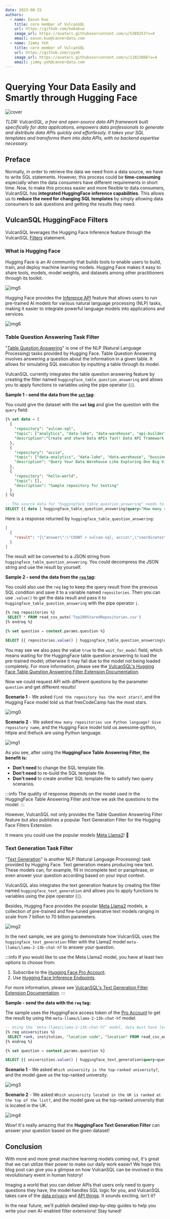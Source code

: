 ```yaml
---
date: 2023-08-25
authors:
  - name: Eason Kuo
    title: core member of VulcanSQL
    url: https://github.com/kokokuo
    image_url: https://avatars.githubusercontent.com/u/5389253?v=4
    email: eason.kuo@cannerdata.com
  - name: Jimmy Yeh
    title: core member of VulcanSQL
    url: https://github.com/cyyeh
    image_url: https://avatars.githubusercontent.com/u/11023068?v=4
    email: jimmy.yeh@cannerdata.com
---
```


# Querying Your Data Easily and Smartly through Hugging Face

![cover](./static/cover-huggingface.jpg)

*TLDR: VulcanSQL, a free and open-source data API framework built specifically for data applications, 
empowers data professionals to generate and distribute data APIs quickly and effortlessly. 
It takes your SQL templates and transforms them into data APIs, with no backend expertise necessary.*

## Preface

Normally, in order to retrieve the data we need from a data source, 
we have to write SQL statements. However, this process could be **time-consuming** 
especially when the data consumers have different requirements in short time. 
Now, to make this process easier and more flexible to data consumers, 
VulcanSQL has **integrated HuggingFace inference capabilities**. This allows us to **reduce 
the need for changing SQL templates** by simply allowing data consumers to ask questions 
and getting the results they need.

<!--truncate-->

## VulcanSQL HuggingFace Filters

VulcanSQL leverages the Hugging Face Inference feature through the VulcanSQL 
[Filters](https://vulcansql.com/docs/develop/advanced#filters) statement.

### What is Hugging Face

Hugging Face is an AI community that builds tools to enable users to build, train, 
and deploy machine learning models. Hugging Face makes it easy to share tools, models, 
model weights, and datasets among other practitioners through its toolkit.

![img5](./static/querying-your-data-easily-and-smartly-through-huggingface/img5.png)

Hugging Face provides the [Inference API](https://huggingface.co/inference-api) feature 
that allows users to run pre-trained AI models for various natural language processing (NLP) 
tasks, making it easier to integrate powerful language models into applications and services.

![img6](./static/querying-your-data-easily-and-smartly-through-huggingface/img6.png)

### Table Question Answering Task Filter

"[Table Question Answering](https://huggingface.co/tasks/table-question-answering)" is one of 
the NLP (Natural Language Processing) tasks provided by Hugging Face. Table Question Answering 
involves answering a question about the information in a given table. It allows for simulating SQL 
execution by inputting a table through its model.

VulcanSQL currently integrates the table question answering feature by creating the filter named 
`huggingface_table_question_answering` and allows you to apply functions to variables using the 
pipe operator (`|`).

**Sample 1 - send the data from the [`set` tag](../docs/develop/advanced#set-variables):**

You could give the dataset with the **`set` tag**
and give the question with the `query` field:

```sql
{% set data = [
  {
    "repository": "vulcan-sql",
    "topic": ["analytics", "data-lake", "data-warehouse", "api-builder"],
    "description":"Create and share Data APIs fast! Data API framework for DuckDB, ClickHouse, Snowflake, BigQuery, PostgreSQL"
  },
  {
    "repository": "accio",
    "topic": ["data-analytics", "data-lake", "data-warehouse", "bussiness-intelligence"],
    "description": "Query Your Data Warehouse Like Exploring One Big View."
  },
  {
    "repository": "hello-world",
    "topic": [],
    "description": "Sample repository for testing"
  }
] %}

-- The source data for "huggingface_table_question_answering" needs to be an array of objects.
SELECT {{ data | huggingface_table_question_answering(query="How many repositories related to data-lake topic?") }} as result
```

Here is a response returned by `huggingface_table_question_answering`:

```json
[
  {
    "result": "{\"answer\":\"COUNT > vulcan-sql, accio\",\"coordinates\":[[0,0],[1,0]],\"cells\":[\"vulcan-sql\",\"accio\"],\"aggregator\":\"COUNT\"}"
  }
]
```

The result will be converted to a JSON string from `huggingface_table_question_answering`.
You could decompress the JSON string and use the result by yourself.

**Sample 2 - send the data from the [`req` tag](../docs/develop/predefined-queries):**

You could also use the `req` tag to keep the query result from the previous SQL condition and save it 
to a variable named `repositories`. Then you can use `.value()` to get the data result and 
pass it to `huggingface_table_question_answering` with the pipe operator `|`.

```sql
{% req repositories %}
 SELECT * FROM read_csv_auto('Top200StaredRepositories.csv')
{% endreq %}

{% set question = context.params.question %}

SELECT {{ repositories.value() | huggingface_table_question_answering(query=question, wait_for_model=true) }} as result
```

You may see we also pass the value `true` to the `wait_for_model` field, 
which means waiting for the HuggingFace table question answering to load the pre-trained model; otherwise it may fail due to the model not being loaded completely. 
For more information, please see the [VulcanSQL's Hugging Face Table Question Answering Filter Extension Documentation](https://vulcansql.com/docs/extensions/huggingface/huggingface-table-question-answering).

Now we could request API with different questions by the parameter `question` and get different results!

**Scenario 1** - We asked `Find the repository has the most stars?`, and the Hugging Face model told us that freeCodeCamp has the most stars.

![img0](static/querying-your-data-easily-and-smartly-through-huggingface/img0.png)

**Scenario 2** - We asked `How many repositories use Python language? Give repository name`, 
and the Hugging Face model told us awesome-python, httpie and thefuck are using Python language.

![img1](static/querying-your-data-easily-and-smartly-through-huggingface/img1.png)

As you see, after using the **HuggingFace Table Answering Filter, the benefit is:** 

- **Don't need** to change the SQL template file.
- **Don't need** to re-build the SQL template file.
- **Don't need** to create another SQL template file to satisfy two query scenarios.

:::info
The quality of response depends on the model used in the HuggingFace Table Answering Filter and how we ask the questions to the model.
:::

However, VulcanSQL not only provides the Table Question Answering Filter feature 
but also publishes a popular Text Generation Filter for the Hugging Face Filters Extension.

It means you could use the popular models [Meta Llama2](https://ai.meta.com/llama/)! 🥳

### Text Generation Task Filter

"[Text Generation](https://huggingface.co/tasks/text-generation)" is another NLP 
(Natural Language Processing) task provided by Hugging Face. Text generation means producing 
new text. These models can, for example, fill in incomplete text or paraphrase, 
or even answer your question according based on your input context.

VulcanSQL also integrates the text generation feature by creating the filter named 
`huggingface_text_generation` and allows you to apply functions to variables using 
the pipe operator (`|`).

Besides, Hugging Face provides the popular [Meta Llama2](https://huggingface.co/meta-llama) models, 
a collection of pre-trained and fine-tuned generative text models ranging in scale from 7 billion to 
70 billion parameters.

![img2](static/querying-your-data-easily-and-smartly-through-huggingface/img2.png)

In the next sample, we are going to demonstrate how VulcanSQL uses the `huggingface_text_generation` filter 
with the Llama2 model `meta-llama/Llama-2-13b-chat-hf` to answer your question.

:::info
If you would like to use the Meta Llama2 model, you have at least two options to choose from:

1. Subscribe to the [Hugging Face Pro Account](https://huggingface.co/pricing#pro).
2. Use [Hugging Face Inference Endpoints](https://huggingface.co/inference-endpoints).

For more information, please see [VulcanSQL's Text Generation Filter Extension Documentation](https://vulcansql.com/docs/extensions/huggingface/huggingface-text-generation).
:::

**Sample - send the data with the `req` tag:**

The sample uses the HuggingFace access token of the [Pro Account](https://huggingface.co/pricing#pro) to get 
the result by using the `meta-llama/Llama-2-13b-chat-hf` model.

```sql
-- Using the `meta-llama/Llama-2-13b-chat-hf` model, data must have less than 4096 tokens, so need to limit data row and column for universities.
{% req universities %}
 SELECT rank, institution, "location code", "location" FROM read_csv_auto('2023-QS-World-University-Rankings.csv') LIMIT 100
{% endreq %}

{% set question = context.params.question %}

SELECT {{ universities.value() | huggingface_text_generation(query=question, model="meta-llama/Llama-2-13b-chat-hf", wait_for_model=true) }} as result
```

**Scenario 1** - We asked `Which university is the top-ranked university?`, and the model gave us the top-ranked university.

![img3](static/querying-your-data-easily-and-smartly-through-huggingface/img3.png)

**Scenario 2** - We asked `Which university located in the UK is ranked at the top of the list?`, 
and the model gave us the top-ranked university that is located in the UK.

![img4](static/querying-your-data-easily-and-smartly-through-huggingface/img4.png)

Wow! It's really amazing that the **HuggingFace Text Generation Filter** can answer your question 
based on the given dataset!

## Conclusion

With more and more great machine learning models coming out, it's great that we can utilize their power to make our daily work easier!
We hope this blog post can give you a glimpse on how VulcanSQL can be involved in this revolutionary event in human history!

Imaging a world that you can deliver APIs that users only need to query questions they have, the model handles SQL logic for you, 
and VulcanSQL takes care of the [data privacy](../docs/data-privacy/overview) and [API things](../docs/api-plugin/overview). It sounds exciting, isn't it?

In the near future, we'll publish detailed step-by-step guides to help you write your own AI-enabled filter extensions! Stay tuned!


